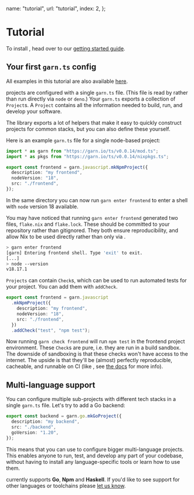 
  name: "tutorial",
  url: "tutorial",
  index: 2,
};

# Tutorial

To install <Garn/>, head over to our [getting started guide](/docs/getting_started).

## Your first `garn.ts` config

All examples in this tutorial are also available
[here](https://github.com/garnix-io/garn/tree/main/examples/getting-started).

<Garn /> projects are configured with a single `garn.ts` file. (This file is read by <Garn /> rather than run directly via `node` or `deno`.) Your `garn.ts`
exports a collection of `Project`s. A `Project` contains all the information
needed to build, run, and develop your software.

The <Garn/> library exports a lot of helpers that make it easy to quickly
construct projects for common stacks, but you can also define these yourself.

Here is an example `garn.ts` file for a single node-based project:

```typescript
import * as garn from "https://garn.io/ts/v0.0.14/mod.ts";
import * as pkgs from "https://garn.io/ts/v0.0.14/nixpkgs.ts";

export const frontend = garn.javascript.mkNpmProject({
  description: "my frontend",
  nodeVersion: "18",
  src: "./frontend",
});
```

In the same directory you can now run `garn enter frontend` to enter a shell
with `node` version 18 available.

<AsideText type="hint">You may have noticed that running `garn enter frontend` generated two files, `flake.nix` and `flake.lock`. These should be committed to your repository rather than gitignored. They both ensure reproducibility, and allow Nix to be used directly rather than only via <Garn/>. </AsideText>

```bash
> garn enter frontend
[garn] Entering frontend shell. Type 'exit' to exit.
[...]
> node --version
v18.17.1
```

`Projects` can contain `Check`s, which can be used to run automated tests for
your project. You can add them with `addCheck`.

```typescript
export const frontend = garn.javascript
  .mkNpmProject({
    description: "my frontend",
    nodeVersion: "18",
    src: "./frontend",
  })
  .addCheck("test", "npm test");
```

Now running `garn check frontend` will run `npm test` in the frontend project
environment. These `Check`s are pure, i.e. they are run in a build sandbox. The
downside of sandboxing is that these checks won't have access to the internet.
The upside is that they'll be (almost) perfectly reproducible, cacheable, and
runnable on CI (like <a href="https://garnix.io"><Garnix /></a>, see [the
docs](https://garnix.io/docs) for more info).

## Multi-language support

You can configure multiple sub-projects with different tech stacks in a single
`garn.ts` file. Let's try to add a Go backend:

```typescript
export const backend = garn.go.mkGoProject({
  description: "my backend",
  src: "./backend",
  goVersion: "1.20",
});
```

This means that you can use <Garn/> to configure bigger multi-language projects.
This enables anyone to run, test, and develop any part of your codebase,
without having to install any language-specific tools or learn how to use them.

<Garn/> currently supports **Go**, **Npm** and **Haskell**. If you'd like to see
support for other languages or toolchains please [let us
know](https://github.com/garnix-io/garn/issues).
